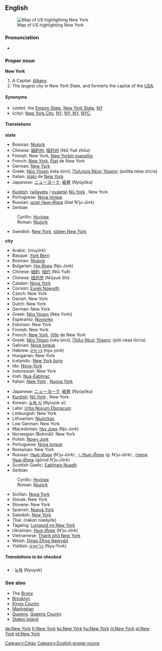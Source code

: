 ==English==
[[Image:map of USA highlighting New York.png|thumb|right|Map of US highlighting New York]]
===Pronunciation===
*{{audio|en-us-New York.ogg|Audio (US)}}

===Proper noun===
{{wikipedia}}
'''New York'''

#A {{USstate}} Capital: [[Albany]].
#The largest city in New York State, and formerly the capital of the [[USA]].

====Synonyms====
*(''state''): the [[Empire State]], [[New York State]], [[NY]]
*(''city''): [[New York City]], [[NY]], [[NY, NY]], [[NYC]],

====Translations====
'''state'''
{{top}}
*Bosnian: [[Njujork#Bosnian|Njujork]] {{m}}
*Chinese: [[紐約州]], [[纽约州]] (Niǔ Yuē zhōu)
*Finnish: New York, [[New Yorkin osavaltio]]
*French: [[New York#French|New York]], [[état|État]] de New York {{m}}
*German: [[New York]]
*Greek: [[Νέα Υόρκη]] (néa iórci), [[Πολιτεία Νέας Υόρκης]] (politía néas iórcis) {{f}}
*Italian: [[stato]] de [[New York#Italian|New York]] {{m}}
*Japanese: [[ニューヨーク]], [[紐育]] (Nyūyōku)
{{mid}}
*[[Kurdish]]: ([[wîlayet]]a / [[eyalet]]a) [[Nû York]] {{f}}, New York {{f}} 
*Portuguese: [[Nova Iorque]] {{f}}
*Russian: [[шт. Нью-Йорк|штат Нью-Йорк]] (štat N’ju-Jórk) {{m}}
*Serbian
:Cyrillic: [[Њујорк#Serbian|Њујорк]] {{m}}
:Roman: [[Njujork#Serbian|Njujork]] {{m}}
*Swedish: [[New York#Swedish|New York]], [[staten New York]]
{{bottom}}

'''city'''
{{top}}
*Arabic: {{ARchar|[[نيويورك]]}} (niuyórk)
*Basque: [[York Berri]]
*Bosnian: [[Njujork#Bosnian|Njujork]] {{m}}
*Bulgarian: [[Ню Йорк]] (Nju Jork)
*Chinese: [[紐約]], [[纽约]] (Niǔ Yuē)
*Chinese: [[纽约市]] (Niǔyuē Shì)
*Catalan: [[Nova York]]
*Cornish: [[Evrek Nowydh]]
*Czech: New York
*Danish: New York
*Dutch: New York
*German: New York
*Greek: [[Νέα Υόρκη]] (Néa Yorki)
*Esperanto: [[Novjorko]]
*Estonian: New York
*Finnish: New York
*French: [[New York#French|New York]], [[ville|Ville]] de New York {{f}}
*Greek: [[Νέα Υόρκη]] (néa iórci), [[Πόλη Νέας Υόρκης]] (póli néas iórcis) {{f}}
*Galician: [[Nova Iorque]]
*Hebrew: [[ניו יורק]] (nyu york)
*Hungarian: New York
*Icelandic: [[New York borg]]
*Ido: [[Nova-York]]
*Indonesian: New York
*Irish: [[Nua-Eabhrac]]
*Italian: [[New York#Italian|New York]] {{f}}, [[Nuova York]] {{f}}
{{mid}}
*Japanese: [[ニューヨーク]], [[紐育]] (Nyūyōku)
*[[Kurdish]]: [[Nû York]] {{f}}, New York {{f}} 
*Korean: [[뉴욕 시]] (Nyuyok si)
*Latin: [[Urbs Novum Eboracum]]
*Limburgish: New York
*Lithuanian: [[Niujorkas]]
*Low German: New York
*Macedonian: [[Њу Јорк]] (Nju Jork)
*Norwegian (Bokmål): New York
*Polish: [[Nowy Jork]]
*Portuguese: [[Nova Iorque]] {{f}}
*Romanian: New York
*Russian: [[Нью-Йорк]] (N’ju-Jórk) {{m}}, [[г. Нью-Йорк]] (g. N’ju-Jórk) {{m}}, [[город Нью-Йорк]] (górod N’ju-Jórk) {{m}}
*Scottish Gaelic: [[Eabhraig Nuadh]]
*Serbian
:Cyrillic: [[Њујорк#Serbian|Њујорк]] {{m}}
:Roman: [[Njujork#Serbian|Njujork]] {{m}}
*Sicilian: [[Nova York]]
*Slovak: New York
*Slovene: New York
*Spanish: [[Nueva York]] {{f}}
*Swedish: [[New York#Swedish|New York]]
*Thai: {{THchar|[[นครนิวยอร์ก]]}} (nákon níwáyôk)
*Tagalog: [[Lungsod ng New York]]
*Ukrainian: [[Нью-Йорк]] (N’ju-Jórk)
*Vietnamese: [[Thành phố New York]]
*Welsh: [[Dinas Efrog Newydd]]
*Yiddish: [[ניו־יאָרק]] (Nyu-York)
{{bottom}}

=====Translations to be checked=====
<!--Remove this section once all of the translations below have been moved into the tables above.-->
{{checktrans}}
*{{ttbc|Korean}}: [[뉴욕]] (Nyuyok)

===See also===
*The [[Bronx]]
*[[Brooklyn]]
*[[Kings County]]
*[[Manhattan]]
*[[Queens]], [[Queens County]]
*[[Staten Island]]
<!-- all very interesting, but this are have no linguistic connection:
*[[Wall Street]]
*[[Tri-State Region]]
*[[Statue of Liberty]]
*[[Empire State Building]]
*[[WTC]]
*[[WFC]]
*[[Freedom Tower]]
*[[Ellis Island]]
*[[United Nations]]
*[[Central Park]]
*[[Metropolitan Museum of Art]]
*[[Museum of Modern Art]]
-->

[[Category:Cities]]
[[Category:English proper nouns]]

[[de:New York]]
[[fr:New York]]
[[ko:New York]]
[[hu:New York]]
[[nl:New York]]
[[pl:New York]]
[[pt:New York]]
